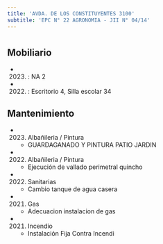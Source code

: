 ```yaml
---
title: 'AVDA. DE LOS CONSTITUYENTES 3100'
subtitle: 'EPC N° 22 AGRONOMIA - JII N° 04/14'
---
```


#


## Mobiliario

*  (2023) : NA 2 

*  (2022) : Escritorio 4, Silla escolar 34 





## Mantenimiento

*  (2023) Albañileria / Pintura 
    + GUARDAGANADO Y PINTURA PATIO JARDIN

*  (2022) Albañileria / Pintura 
    + Ejecución de vallado perimetral  quincho

*  (2022) Sanitarias 
    + Cambio tanque de agua casera

*  (2021) Gas 
    + Adecuacion instalacion de gas

*  (2021) Incendio 
    + Instalación Fija Contra Incendi



